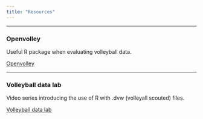 ```yaml
---
title: "Resources"
---
```


------------------------------------------------------------------------

::: {#Links}
### Openvolley

Useful R package when evaluating volleyball data.

[Openvolley](https://github.com/openvolley)
:::

------------------------------------------------------------------------

### Volleyball data lab

<div>

Video series introducing the use of R with .dvw (volleyall scouted) files.

[Volleyball data lab](https://www.youtube.com/playlist?list=PLLmNd2dxyPdGQu_rudRJmbjBW4CBCyAL8)

</div>

